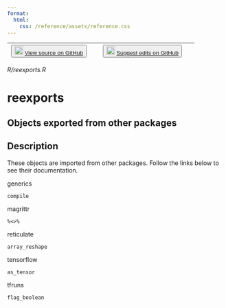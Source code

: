 ```yaml
---
format:
  html:
    css: /reference/assets/reference.css
---
```


| <button class="button"> ![](/reference/assets/GitHub-Mark-32px.png){width="20"} [View source on GitHub](https://github.com/rstudio/keras//blob/main/R/reexports.R) </button> | <button class="button"> ![](/reference/assets/GitHub-Mark-32px.png){width="20"} [Suggest edits on GitHub](https://github.com/rstudio/keras//edit/main/R/reexports.R) </button> |
|:------------------------------:|:--------------------------------------:|

*R/reexports.R*

# reexports

## Objects exported from other packages

## Description

These objects are imported from other packages. Follow the links below to see their documentation. 

  

generics

`compile`

  

magrittr

`%<>%`

  

reticulate

`array_reshape`

  

tensorflow

`as_tensor`

  

tfruns

`flag_boolean`










